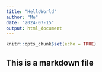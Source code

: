 ```yaml
---
title: "HelloWorld"
author: "Me"
date: "2024-07-15"
output: html_document
---
```


```r
knitr::opts_chunk$set(echo = TRUE)
```

## This is a markdown file